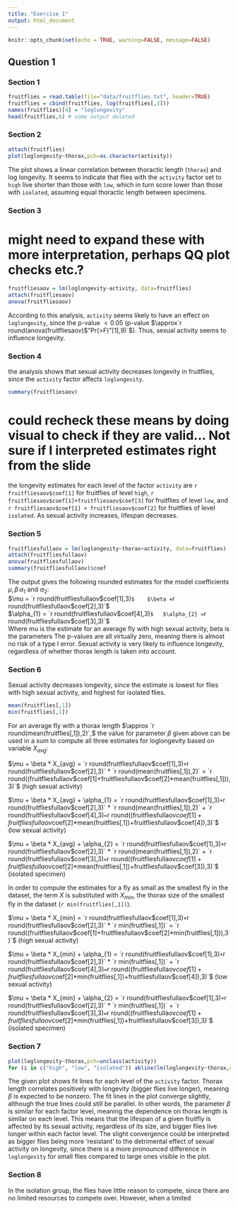 ```yaml
---
title: "Exercise 1"
output: html_document
---
```


```r
knitr::opts_chunk$set(echo = TRUE, warning=FALSE, message=FALSE)
```

## Question 1
### Section 1
```r
fruitflies = read.table(file="data/fruitflies.txt", header=TRUE)
fruitflies = cbind(fruitflies, log(fruitflies[,2]))
names(fruitflies)[4] = "loglongevity"
head(fruitflies,6) # some output deleted
```

### Section 2
```r
attach(fruitflies)
plot(loglongevity~thorax,pch=as.character(activity))
```

The plot shows a linear correlation between thoractic length (`thorax`) and log longevity. It seems to indicate that flies with the `activity` factor set to `high` live shorter than those with `low`, which in turn score lower than those with `isolated`, assuming equal thoractic length between specimens. 

### Section 3

# might need to expand these with more interpretation, perhaps QQ plot checks etc.?

```r
fruitfliesaov = lm(loglongevity~activity, data=fruitflies)
attach(fruitfliesaov)
anova(fruitfliesaov)
```

According to this analysis, `activity` seems likely to have an effect on `loglongevity`, since the p-value $< 0.05$ (p-value $\approx`r round(anova(fruitfliesaov)$"Pr(>F)"[1],9)`$). Thus, sexual activity seems to influence longevity.

### Section 4
the analysis shows that sexual activity decreases longevity in fruitflies, since the `activity` factor affects `loglongevity`. 

```r
summary(fruitfliesaov)
```

#  could recheck these means by doing visual to check if they are valid... Not sure if I interpreted estimates right from the slide

the longevity estimates for each level of the factor `activity` are `r fruitfliesaov$coef[1]` for fruitflies of level `high`, `r fruitfliesaov$coef[1]+fruitfliesaov$coef[3]` for fruitflies of level `low`, and `r fruitfliesaov$coef[1] + fruitfliesaov$coef[2]` for fruitflies of level `isolated`. As sexual activity increases, lifespan decreases.

### Section 5

```r
fruitfliesfullaov = lm(loglongevity~thorax+activity, data=fruitflies)
attach(fruitfliesfullaov)
anova(fruitfliesfullaov)
summary(fruitfliesfullaov)$coef

```

The output gives the following rounded estimates for the model coefficients $\mu,\,\beta\,\alpha_{1}$ and $\alpha_{2}$:  
$\mu = `r round(fruitfliesfullaov$coef[1],3)`$   
$\beta =  `r round(fruitfliesfullaov$coef[2],3)`$  
$\alpha_{1} = `r round(fruitfliesfullaov$coef[4],3)`$  
$\alpha_{2} = `r round(fruitfliesfullaov$coef[3],3)`$  
Where mu is the estimate for an average fly with high sexual activity, beta is the parameters The p-values are all virtually zero, meaning there is almost no risk of a type I error. Sexual activity is very likely to influence longevity, regardless of whether thorax length is taken into account.

### Section 6
Sexual activity decreases longevity, since the estimate is lowest for flies with high sexual activity, and highest for isolated flies. 

```r
mean(fruitflies[,1])
min(fruitflies[,1])
```

For an average fly with a thorax length $\approx `r round(mean(fruitflies[,1]),2)`,$ the value for parameter $\beta$ given above can be used in a sum to compute all three estimates for loglongevity based on variable $X_{avg}$:  
  
$\mu + \beta * X_{avg} = `r round(fruitfliesfullaov$coef[1],3)` + `r round(fruitfliesfullaov$coef[2],3)` * `r round(mean(fruitflies[,1]),2)` = `r round((fruitfliesfullaov$coef[1]+fruitfliesfullaov$coef[2]*mean(fruitflies[,1])),3)`$ (high sexual activity)  

$\mu + \beta * X_{avg} + \alpha_{1} = `r round(fruitfliesfullaov$coef[1],3)` + `r round(fruitfliesfullaov$coef[2],3)` * `r round(mean(fruitflies[,1]),2)` + `r round(fruitfliesfullaov$coef[4],3)` = `r round((fruitfliesfullaov$coef[1]+fruitfliesfullaov$coef[2]*mean(fruitflies[,1])+fruitfliesfullaov$coef[4]),3)`$ (low sexual activity)  

$\mu + \beta * X_{avg} + \alpha_{2} = `r round(fruitfliesfullaov$coef[1],3)` + `r round(fruitfliesfullaov$coef[2],3)` * `r round(mean(fruitflies[,1]),2)` + `r round(fruitfliesfullaov$coef[3],3)` = `r round((fruitfliesfullaov$coef[1]+fruitfliesfullaov$coef[2]*mean(fruitflies[,1])+fruitfliesfullaov$coef[3]),3)`$ (isolated specimen) 

In order to compute the estimates for a fly as small as the smallest fly in the dataset, the term $X$ is substituted with $X_{min}$, the thorax size of the smallest fly in the dataset (`r min(fruitflies[,1])`).

$\mu + \beta * X_{min} = `r round(fruitfliesfullaov$coef[1],3)` + `r round(fruitfliesfullaov$coef[2],3)` * `r min(fruitflies[,1])` = `r round((fruitfliesfullaov$coef[1]+fruitfliesfullaov$coef[2]*min(fruitflies[,1])),3)`$ (high sexual activity)  

$\mu + \beta * X_{min} + \alpha_{1} = `r round(fruitfliesfullaov$coef[1],3)` + `r round(fruitfliesfullaov$coef[2],3)` * `r min(fruitflies[,1])` + `r round(fruitfliesfullaov$coef[4],3)` = `r round((fruitfliesfullaov$coef[1]+fruitfliesfullaov$coef[2]*min(fruitflies[,1])+fruitfliesfullaov$coef[4]),3)`$ (low sexual activity)  

$\mu + \beta * X_{min} + \alpha_{2} = `r round(fruitfliesfullaov$coef[1],3)` + `r round(fruitfliesfullaov$coef[2],3)` * `r min(fruitflies[,1])` + `r round(fruitfliesfullaov$coef[3],3)` = `r round((fruitfliesfullaov$coef[1]+fruitfliesfullaov$coef[2]*min(fruitflies[,1])+fruitfliesfullaov$coef[3]),3)`$ (isolated specimen) 

### Section 7

```r
plot(loglongevity~thorax,pch=unclass(activity))
for (i in c("high", "low", "isolated")) abline(lm(loglongevity~thorax,data=fruitflies[fruitflies$activity==i,]))
```

The given plot shows fit lines for each level of the `activity` factor. Thorax length correlates positively with longevity (bigger flies live longer), meaning $\beta$ is expected to be nonzero. The fit lines in the plot converge slightly, although the true lines could still be parallel. In other words, the parameter $\beta$ is similar for each factor level, meaning the dependence on thorax length is similar on each level.
This means that the lifespan of a given fruitfly is affected by its sexual activity, regardless of its size, and bigger flies live longer within each factor level. The slight convergence could be interpreted as bigger flies being more 'resistant' to the detrimental effect of sexual activity on longevity, since there is a more pronounced difference in `loglongevity` for small flies compared to large ones visible in the plot.

### Section 8

In the isolation group, the flies have little reason to compete, since there are no limited resources to compete over. However, when a limited 